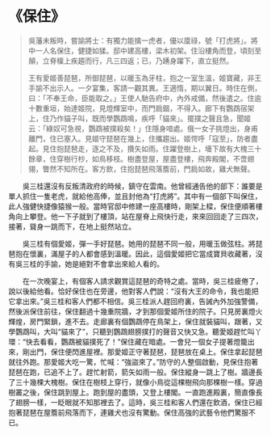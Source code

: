 # 《保住》

> 吳藩未叛時，嘗諭將士：有獨力能擒一虎者，優以廩祿，號「打虎將」。將中一人名保住，健捷如猱。邸中建高樓，梁木初架。住沿樓角而登，頃刻至顛，立脊檁上疾趨而行，凡三四返；已，乃踴身躍下，直立挺然。
>
> 王有愛姬善琵琶，所御琵琶，以暖玉為牙柱，抱之一室生溫，姬寶藏，非王手諭不出示人。一夕宴集，客請一觀其異。王適惰，期以翼日。時住在側，曰：「不奉王命，臣能取之。」王使人馳告府中，內外戒備，然後遣之。住逾十數重垣，始達姬院，見燈輝室中，而門扃錮，不得入。廊下有鸚鵡宿架上，住乃作貓子叫，既而學鸚鵡鳴，疾呼「貓來」。擺撲之聲且急，聞姬云：「綠奴可急視，鸚鵡被撲殺矣！」住隱身喑處。俄一女子挑燈出，身甫離門，住已塞入。見姬守琵琶在幾上，住攜趨出。姬愕呼「寇至」，防者盡起。見住抱琵琶走，逐之不及，攢矢如雨。住躍登樹上，墻下故有大槐三十餘章，住穿樹行杪，如鳥移枝。樹盡登屋，屋盡登樓，飛奔殿閣，不啻翅翎，瞥然不知所在。客方飲，住抱琵琶飛落簷前，門扃如故，雞犬無聲。

&emsp;&emsp;吳三桂還沒有反叛清政府的時候，鎮守在雲南。他曾經通告他的部下：誰要是單人抓住一隻老虎，就給他高俸，並且封他為“打虎將”。其中有一個部下叫保住，此人強健快捷像猿猴一般。當時官邸中修建一座高樓時，剛架上樑，保住便順著樓角向上攀登。他一下子就到了樓頂，站在屋脊上飛快行走，來來回回走了三四次，接著，聳身一跳而下，在地上挺然站立。

&emsp;&emsp;吳三桂有個愛姬，彈一手好琵琶。她用的琵琶不同一般，用暖玉做弦柱。將琵琶抱在懷裏，滿屋子的人都會感到溫暖。因此，這個愛姬把它當成寶貝收藏著，沒有吳三桂的手諭，她是絕對不會拿出來給人看的。

&emsp;&emsp;在一次晚宴上，有個客人請求觀賞這琵琶的奇特之處。當時，吳三桂疲倦了，說以後給他看。恰好保住也在旁邊，他對客人們說：“沒有大王的命令，我也能把它拿出來。”吳三桂和客人們都不相信。吳三桂派人趕回府裏，告誡內外加強警備，然後派保住前往，保住翻過十幾重院牆，才到那個愛姬所住的院子。只見房裏燈火輝煌，房門緊鎖，進不去。走廊裏有個鸚鵡停在鳥架上，保住就裝貓叫，跟著，又學鸚鵡叫，大叫“貓來了”，只聽到鸚鵡翅膀撲打的聲音又快又急。聽愛姬趕忙叫丫環：“快去看看，鸚鵡被貓撲死了！”保住藏在暗處。一會兒一個女子提著燈籠出來，剛出門，保住便閃進屋裡。那愛姬正守著琵琶，琵琶放在桌上。保住拿起琵琶就往外跑。那愛姬大吃一驚，忙喊：“強盜來了。”防守的人整個啟動，見保住抱著琵琶在跑，已追不上了。趕忙射箭，箭矢如雨一般。保住縱身一跳上了樹。牆邊長了三十幾棵大槐樹。保住在樹枝上穿行，就像小鳥從這棵樹飛向那棵樹一樣。穿過樹叢之後，保住跳到屋上。跑到屋的盡頭，又登上樓閣。一直跑進殿裏，簡直像長了翅膀一樣，一眨眼就不知那裡去了。這時，吳三桂和客人們還在飲酒，保住已經抱著琵琶在屋簷前飛落而下，連雞犬也沒有驚動。保住高強的武藝令他們驚服不已。
